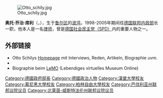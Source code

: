 [[File:Otto_schily.jpg|thumb]]

'''奥托·乔治·席利'''（'''{{lang|de|Otto Georg Schily}}'''，{{bd|1932年|7月12日|catIdx=S}}），生于[[鲁尔区|鲁尔区]]的[[波鸿|波鸿]]，1998-2005年期间任[[德国联邦内政部|德国联邦内政部]]长一职，他本人是一名[[律师|律师]]，曾是[[德国社会民主党|德国社会民主党（SPD）]]内的重要人物之一。

{{start box}}
{{s-before|[http://de.wikipedia.org/wiki/Manfred_Kanther Manfred Kanther]}}
{{s-title|[[德国联邦内政部|德国联邦内政部]]}}
{{s-after|[[沃尔夫冈·朔伊布勒|沃尔夫冈·朔伊布勒]]}}
{{end box}}

== 外部链接 ==
{{Wikiquote|Otto Schily}}
*Otto Schilys [http://www.otto-schily.de/ Homepage] {{Wayback|url=http://www.otto-schily.de/ |date=20181126113550 }} mit Interviews, Reden, Artikeln, Biographie uvm.
*{{DNB-Portal|120259168}}
*Biographie beim [http://www.dhm.de/lemo/html/biografien/SchilyOtto/ LeMO] {{Wayback|url=http://www.dhm.de/lemo/html/biografien/SchilyOtto/ |date=20081202025959 }} (Lebendiges virtuelles Museum Online)

{{Authority control}}
{{DEFAULTSORT:Schily, Otto}}
[[Category:德國政府部長|Category:德國政府部長]]
[[Category:德國政治人物|Category:德國政治人物]]
[[Category:漢堡大學校友|Category:漢堡大學校友]]
[[Category:慕尼黑大學校友|Category:慕尼黑大學校友]]
[[Category:柏林自由大學校友|Category:柏林自由大學校友]]
[[Category:巴伐利亚州联邦议院议员|Category:巴伐利亚州联邦议院议员]]
[[Category:北莱茵-威斯特法伦州联邦议院议员|Category:北莱茵-威斯特法伦州联邦议院议员]]